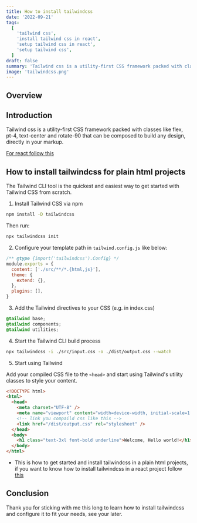```yaml
---
title: How to install tailwindcss
date: '2022-09-21'
tags:
  [
    'tailwind css',
    'install tailwind css in react',
    'setup tailwind css in react',
    'setup tailwind css',
  ]
draft: false
summary: 'Tailwind css is a utility-first CSS framework packed with classes like flex, pt-4, text-center and rotate-90 that can be composed to build any design, directly in your markup.'
image: 'tailwindcss.png'
---
```



<HeaderImage src="/static/images/tailwindcss.png" width="70%" height="70%" alt="tailwindcss logo" />

## Overview

<TOCInline toc={props.toc} exclude="Overview" toHeading={2} />

## Introduction

Tailwind css is a utility-first CSS framework packed with classes like flex, pt-4, text-center and rotate-90 that can be composed to build any design, directly in your markup.

[For react follow this](how-to-install-tailwindcss-in-react)

## How to install tailwindcss for plain html projects

The Tailwind CLI tool is the quickest and easiest way to get started with Tailwind CSS from scratch.

1. Install Tailwind CSS via npm

```bash
npm install -D tailwindcss
```

Then run:

```bash
npx tailwindcss init
```

2. Configure your template path in `tailwind.config.js` like below:

```js
/** @type {import('tailwindcss').Config} */
module.exports = {
  content: ['./src/**/*.{html,js}'],
  theme: {
    extend: {},
  },
  plugins: [],
}
```

3. Add the Tailwind directives to your CSS (e.g. in index.css)

```css
@tailwind base;
@tailwind components;
@tailwind utilities;
```

4. Start the Tailwind CLI build process

```bash
npx tailwindcss -i ./src/input.css -o ./dist/output.css --watch
```

5. Start using Tailwind

Add your compiled CSS file to the `<head>` and start using Tailwind's utility classes to style your content.

```html
<!DOCTYPE html>
<html>
  <head>
    <meta charset="UTF-8" />
    <meta name="viewport" content="width=device-width, initial-scale=1.0" />
    <!-- link you compaild css like this -->
    <link href="/dist/output.css" rel="stylesheet" />
  </head>
  <body>
    <h1 class="text-3xl font-bold underline">Welcome, Hello world!</h1>
  </body>
</html>
```

- This is how to get started and install tailwindcss in a plain html projects, if you want to know how to install tailwindcss in a react project follow [this](how-to-install-tailwindcss-in-react)

## Conclusion

Thank you for sticking with me this long to learn how to install tailwindcss and configure it to fit your needs, see your later.

